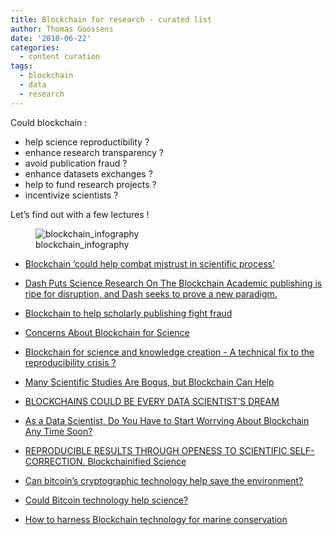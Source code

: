```yaml
---
title: Blockchain for research - curated list
author: Thomas Goossens
date: '2018-06-22'
categories:
  - content curation
tags:
  - blockchain
  - data
  - research
---
```


Could blockchain :

* help science reproductibility ?  
* enhance research transparency ?  
* avoid publication fraud ?  
* enhance datasets exchanges ?   
* help to fund research projects ?  
* incentivize scientists ?   

Let's find out with a few lectures !

![blockchain_infography](/post/blockchain_for_research_curated_list_files/blockchain-3277335_960_720.png)


* [Blockchain ‘could help combat mistrust in scientific process’](https://www.timeshighereducation.com/news/blockchain-could-help-combat-mistrust-scientific-process)  

* [Dash Puts Science Research On The Blockchain Academic publishing is ripe for disruption, and Dash seeks to prove a new paradigm.](https://cryptobriefing.com/dash-science-research-blockchain/)  

* [Blockchain to help scholarly publishing fight fraud](https://www.chemistryworld.com/news/blockchain-to-help-scholarly-publishing-fight-fraud/3008803.article)

* [Concerns About Blockchain for Science](https://medium.com/read-write-participate/concerns-about-blockchain-for-science-1540c4ac9bdb)  

* [Blockchain for science and knowledge creation - A technical fix to the reproducibility crisis ?](https://www.researchgate.net/publication/306107836_Blockchain_for_science_and_knowledge_creation_-_A_technical_fix_to_the_reproducibility_crisis)  

* [Many Scientific Studies Are Bogus, but Blockchain Can Help](https://blogs.scientificamerican.com/observations/many-scientific-studies-are-bogus-but-blockchain-can-help/)  

* [BLOCKCHAINS COULD BE EVERY DATA SCIENTIST’S DREAM](http://dataconomy.com/2017/05/blockchains-data-scientist-dream/)  

* [As a Data Scientist, Do You Have to Start Worrying About Blockchain Any Time Soon?](https://insidebigdata.com/2018/04/25/data-scientist-start-worrying-blockchain-time-soon/)  

* [REPRODUCIBLE RESULTS THROUGH OPENESS TO SCIENTIFIC SELF-CORRECTION. Blockchainified Science](https://www.blockchainforscience.com/)  

* [Can bitcoin’s cryptographic technology help save the environment?](http://www.sciencemag.org/news/2017/05/can-bitcoin-s-cryptographic-technology-help-save-environment)  

* [Could Bitcoin technology help science?](https://www.nature.com/articles/d41586-017-08589-4)  

* [How to harness Blockchain technology for marine conservation](https://peerj.com/preprints/26496/)  


